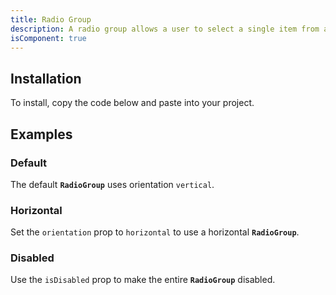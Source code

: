 ```yaml
---
title: Radio Group
description: A radio group allows a user to select a single item from a list of mutually exclusive options.
isComponent: true
---
```


## Installation

To install, copy the code below and paste into your project.

<ComponentSource src="../../packages/ui/src/radio-group.tsx" />

## Examples

### Default

The default **`RadioGroup`** uses orientation `vertical`.

<ComponentExample name="radio-group" story="default" />

### Horizontal

Set the `orientation` prop to `horizontal` to use a horizontal **`RadioGroup`**.

<ComponentExample name="radio-group" story="horizontal" />

### Disabled

Use the `isDisabled` prop to make the entire **`RadioGroup`** disabled.

<ComponentExample name="radio-group" story="disabled" />
